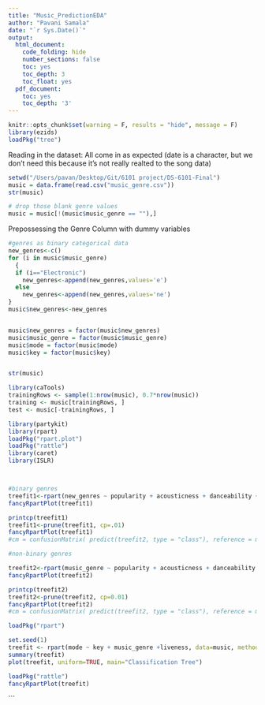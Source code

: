 ```yaml
---
title: "Music_PredictionEDA"
author: "Pavani Samala"
date: "`r Sys.Date()`"
output:
  html_document:
    code_folding: hide
    number_sections: false
    toc: yes
    toc_depth: 3
    toc_float: yes
  pdf_document:
    toc: yes
    toc_depth: '3'
---
```


```r
knitr::opts_chunk$set(warning = F, results = "hide", message = F)
library(ezids)
loadPkg("tree")
```


Reading in the dataset: All come in as expected (date is a character, but we don't need this because it's not really realted to the song data)

```r
setwd("/Users/pavan/Desktop/Git/6101 project/DS-6101-Final")
music = data.frame(read.csv("music_genre.csv"))
str(music)
```

```r
# drop those blank genre values 
music = music[!(music$music_genre == ""),]

```



Prepossessing the Genre Column with dummy variables
```r
#genres as binary categorical data
new_genres<-c()
for (i in music$music_genre) 
  {
  if (i=="Electronic")
    new_genres<-append(new_genres,values='e')
  else
    new_genres<-append(new_genres,values='ne')
}
music$new_genres<-new_genres



```

```r
music$new_genres = factor(music$new_genres)
music$music_genre = factor(music$music_genre)
music$mode = factor(music$mode)
music$key = factor(music$key)


str(music)
```


```r
library(caTools)
trainingRows <- sample(1:nrow(music), 0.7*nrow(music))
training <- music[trainingRows, ]
test <- music[-trainingRows, ]
```



```r
library(partykit)
library(rpart)
loadPkg("rpart.plot")
loadPkg("rattle")
library(caret)
library(ISLR)



#binary genres
treefit1<-rpart(new_genres ~ popularity + acousticness + danceability + energy + key +liveness + loudness + mode + speechiness + valence, data=training,method="class", control = list(maxdepth = 4))
fancyRpartPlot(treefit1)

printcp(treefit1)
treefit1<-prune(treefit1, cp=.01)
fancyRpartPlot(treefit1)
#cm = confusionMatrix( predict(treefit2, type = "class"), reference = music$music_genre[,"Genre"] )

```

```r
#non-binary genres

treefit2<-rpart(music_genre ~ popularity + acousticness + danceability + energy + key +liveness + loudness + mode + speechiness + valence, data=training, method="class", control = list(maxdepth = 4))
fancyRpartPlot(treefit2)

printcp(treefit2)
treefit2<-prune(treefit2, cp=0.01)
fancyRpartPlot(treefit2)
#cm = confusionMatrix( predict(treefit2, type = "class"), reference = music$music_genre[,"Genre"] )

```


```r
loadPkg("rpart")

set.seed(1)
treefit <- rpart(mode ~ key + music_genre +liveness, data=music, method="class", control = list(maxdepth = 15) )
summary(treefit)
plot(treefit, uniform=TRUE, main="Classification Tree")

loadPkg("rattle")
fancyRpartPlot(treefit)


```



```